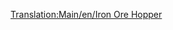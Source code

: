 [[Translation:Main/en/Iron Ore Hopper]]{{en/-}}{{Template:Navbox Vagonok/Hu}}
{{Template:Vagonok/Hu
|Name=Vasércszállító vagon
|Picture=[[File:en/Ironorehopper.png]]
|NormalCost=£1,398 ($2,796)
|NormalWeight=19 / 49 t
|NormalCapacity=30 tonna vasérc
|MonoCost=£1,398 ($2,796)
|MonoWeight=19 / 54 t
|MonoCapacity=35 tonna vasérc
|MagCost=£1,398 ($2,796)
|MagWeight=19 / 56 t
|MagCapacity=37 tonna vasérc
|Description=Rakományához, a [[Main/hu/Vasérc|vasérchez]] hasonlóan csak [[Main/en/Éghajlatok/Hu#Mérsékelt|mérsékelt]] éghajlaton elérhető.
}}